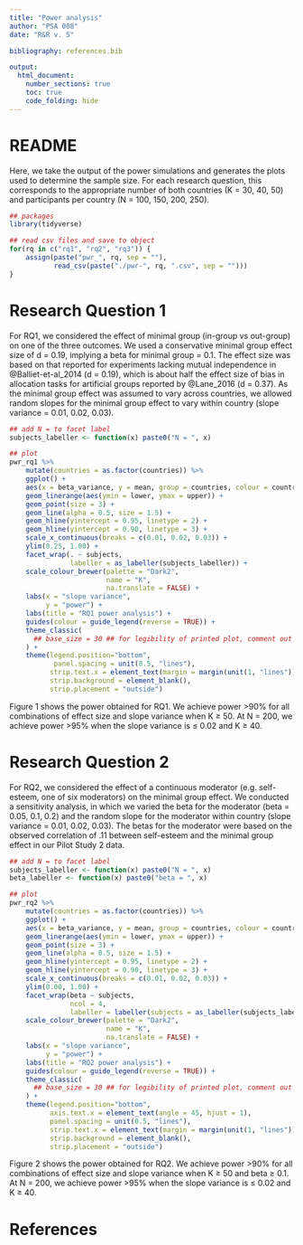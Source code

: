 ```yaml
---
title: "Power analysis"
author: "PSA 008"
date: "R&R v. 5"

bibliography: references.bib  

output:
  html_document:
    number_sections: true
    toc: true
    code_folding: hide
---
```


# README {-}

Here, we take the output of the power simulations and generates the plots used to determine the sample size. For each research question, this corresponds to the appropriate number of both countries (K = 30, 40, 50) and participants per country (N = 100, 150, 200, 250).

```r
## packages
library(tidyverse)

## read csv files and save to object
for(rq in c("rq1", "rq2", "rq3")) {
    assign(paste("pwr_", rq, sep = ""), 
           read_csv(paste("./pwr-", rq, ".csv", sep = "")))
}

```

# Research Question 1

For RQ1, we considered the effect of minimal group (in-group vs out-group) on one of the three outcomes. We used a conservative minimal group effect size of d = 0.19, implying a beta for minimal group = 0.1. The effect size was based on that reported for experiments lacking mutual independence in @Balliet-et-al_2014 (d = 0.19), which is about half the effect size of bias in allocation tasks for artificial groups reported by @Lane_2016 (d = 0.37). As the minimal group effect was assumed to vary across countries, we allowed random slopes for the minimal group effect to vary within country (slope variance = 0.01, 0.02, 0.03). 

```r
## add N = to facet label 
subjects_labeller <- function(x) paste0("N = ", x)

## plot
pwr_rq1 %>%
    mutate(countries = as.factor(countries)) %>%
    ggplot() +
    aes(x = beta_variance, y = mean, group = countries, colour = countries) +
    geom_linerange(aes(ymin = lower, ymax = upper)) +
    geom_point(size = 3) +
    geom_line(alpha = 0.5, size = 1.5) +
    geom_hline(yintercept = 0.95, linetype = 2) +
    geom_hline(yintercept = 0.90, linetype = 3) +
    scale_x_continuous(breaks = c(0.01, 0.02, 0.03)) +
    ylim(0.25, 1.00) +
    facet_wrap(. ~ subjects,
               labeller = as_labeller(subjects_labeller)) +
    scale_colour_brewer(palette = "Dark2",
                        name = "K",
                        na.translate = FALSE) +
    labs(x = "slope variance",
         y = "power") +
    labs(title = "RQ1 power analysis") +
    guides(colour = guide_legend(reverse = TRUE)) +
    theme_classic(
      ## base_size = 30 ## for legibility of printed plot, comment out size
    ) +
    theme(legend.position="bottom",
           panel.spacing = unit(0.5, "lines"),
          strip.text.x = element_text(margin = margin(unit(1, "lines"))),
          strip.background = element_blank(),
          strip.placement = "outside")

```

Figure 1 shows the power obtained for RQ1. We achieve power >90% for all combinations of effect size and slope variance when K ≥ 50. At N = 200, we achieve power >95% when the slope variance is ≤ 0.02 and K ≥ 40.

# Research Question 2

For RQ2, we considered the effect of a continuous moderator (e.g. self-esteem, one of six moderators) on the minimal group effect. We conducted a sensitivity analysis, in which we varied the beta for the moderator (beta = 0.05, 0.1, 0.2) and the random slope for the moderator within country (slope variance = 0.01, 0.02, 0.03). The betas for the moderator were based on the observed correlation of .11 between self-esteem and the minimal group effect in our Pilot Study 2 data. 

```r
## add N = to facet label 
subjects_labeller <- function(x) paste0("N = ", x)
beta_labeller <- function(x) paste0("beta = ", x)

## plot
pwr_rq2 %>%
    mutate(countries = as.factor(countries)) %>%
    ggplot() +
    aes(x = beta_variance, y = mean, group = countries, colour = countries) +
    geom_linerange(aes(ymin = lower, ymax = upper)) +
    geom_point(size = 3) +
    geom_line(alpha = 0.5, size = 1.5) +
    geom_hline(yintercept = 0.95, linetype = 2) +
    geom_hline(yintercept = 0.90, linetype = 3) +
    scale_x_continuous(breaks = c(0.01, 0.02, 0.03)) +
    ylim(0.00, 1.00) +
    facet_wrap(beta ~ subjects,
               ncol = 4,
               labeller = labeller(subjects = as_labeller(subjects_labeller), beta = as_labeller(beta_labeller))) +
    scale_colour_brewer(palette = "Dark2",
                        name = "K",
                        na.translate = FALSE) +
    labs(x = "slope variance",
         y = "power") +
    labs(title = "RQ2 power analysis") +
    guides(colour = guide_legend(reverse = TRUE)) +
    theme_classic(
      ## base_size = 30 ## for legibility of printed plot, comment out size
    ) +
    theme(legend.position="bottom",
          axis.text.x = element_text(angle = 45, hjust = 1),
          panel.spacing = unit(0.5, "lines"),
          strip.text.x = element_text(margin = margin(unit(1, "lines"))),
          strip.background = element_blank(),
          strip.placement = "outside")
```

Figure 2 shows the power obtained for RQ2. We achieve power >90% for all combinations of effect size and slope variance when K ≥ 50 and beta ≥ 0.1. At N = 200, we achieve power >95% when the slope variance is ≤ 0.02 and K ≥ 40.

# References {-}

<div id="refs"></div>